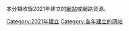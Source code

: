 本分類收錄2021年建立的[[網站|網站]]或網路資源。
{{cat topic in year|topic=建立的網站|year=2021}}

[[Category:2021年建立|Category:2021年建立]]
[[Category:各年建立的网站|Category:各年建立的网站]]